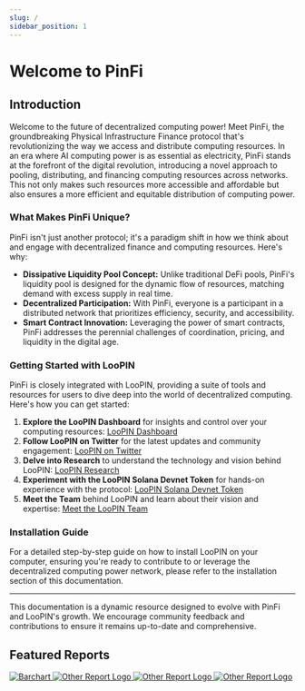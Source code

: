 ```yaml
---
slug: /
sidebar_position: 1
---
```


# Welcome to PinFi

## Introduction

Welcome to the future of decentralized computing power! Meet PinFi, the groundbreaking Physical Infrastructure Finance protocol that's revolutionizing the way we access and distribute computing resources. In an era where AI computing power is as essential as electricity, PinFi stands at the forefront of the digital revolution, introducing a novel approach to pooling, distributing, and financing computing resources across networks. This not only makes such resources more accessible and affordable but also ensures a more efficient and equitable distribution of computing power.

### What Makes PinFi Unique?

PinFi isn't just another protocol; it's a paradigm shift in how we think about and engage with decentralized finance and computing resources. Here's why:

- **Dissipative Liquidity Pool Concept:** Unlike traditional DeFi pools, PinFi's liquidity pool is designed for the dynamic flow of resources, matching demand with excess supply in real time.
- **Decentralized Participation:** With PinFi, everyone is a participant in a distributed network that prioritizes efficiency, security, and accessibility.
- **Smart Contract Innovation:** Leveraging the power of smart contracts, PinFi addresses the perennial challenges of coordination, pricing, and liquidity in the digital age.

### Getting Started with LooPIN

PinFi is closely integrated with LooPIN, providing a suite of tools and resources for users to dive deep into the world of decentralized computing. Here's how you can get started:

1. **Explore the LooPIN Dashboard** for insights and control over your computing resources: [LooPIN Dashboard](https://loopin.network/)
2. **Follow LooPIN on Twitter** for the latest updates and community engagement: [LooPIN on Twitter](https://x.com/loopin_network/)
3. **Delve into Research** to understand the technology and vision behind LooPIN: [LooPIN Research](https://loopin.network/research/)
4. **Experiment with the LooPIN Solana Devnet Token** for hands-on experience with the protocol: [LooPIN Solana Devnet Token](https://explorer.solana.com/address/5NKinmhNiUyQbxXXBKJz6t3w4Emg2D43e4PWoajMNEv7?cluster=devnet)
5. **Meet the Team** behind LooPIN and learn about their vision and expertise: [Meet the LooPIN Team](https://loopro.ai/)

### Installation Guide

For a detailed step-by-step guide on how to install LooPIN on your computer, ensuring you're ready to contribute to or leverage the decentralized computing power network, please refer to the installation section of this documentation.

---

This documentation is a dynamic resource designed to evolve with PinFi and LooPIN's growth. We encourage community feedback and contributions to ensure it remains up-to-date and comprehensive.

## Featured Reports


<div style={{ display: 'flex', justifyContent: 'space-around', alignItems: 'center', flexWrap: 'wrap' }}>
    <a href="https://www.barchart.com/story/news/28366100/loopin-revolutionizes-gpu-sharing-with-pinfi-protocol-for-ai-computing" target="_blank" rel="noopener noreferrer" style={{ display: 'flex', alignItems: 'center', margin: '10px', textDecoration: 'none', color: 'inherit' }}>
        <img src={barchart} alt="Barchart" style={{ width: '170px', marginRight: '5px' }} />
    </a>
    <a href="https://www.benzinga.com/content/40687808/loopin-revolutionizes-gpu-sharing-with-pinfi-protocol-for-ai-computing" target="_blank" rel="noopener noreferrer" style={{ display: 'flex', alignItems: 'center', margin: '10px', textDecoration: 'none', color: 'inherit' }}>
        <img src={benzinga} alt="Other Report Logo" style={{ width: '170px', marginRight: '5px' }} />
    </a>
    <a href="https://www.theglobeandmail.com/investing/markets/markets-news/Globe-PR-Wire/28339298/loopin-revolutionizes-gpu-sharing-with-pinfi-protocol-for-ai-computing/" target="_blank" rel="noopener noreferrer" style={{ display: 'flex', alignItems: 'center', margin: '10px', textDecoration: 'none', color: 'inherit' }}>
        <img src={theglobeandmail} alt="Other Report Logo" style={{ width: '170px', marginRight: '5px' }} />
    </a>
    <a href="https://www.digitaljournal.com/pr/news/binary-news-network/loopin-revolutionizes-gpu-sharing-pinfi-1796577597.html" target="_blank" rel="noopener noreferrer" style={{ display: 'flex', alignItems: 'center', margin: '10px', textDecoration: 'none', color: 'inherit' }}>
        <img src={digitalJournal} alt="Other Report Logo" style={{ width: '170px', marginRight: '5px' }} />
    </a>
</div>